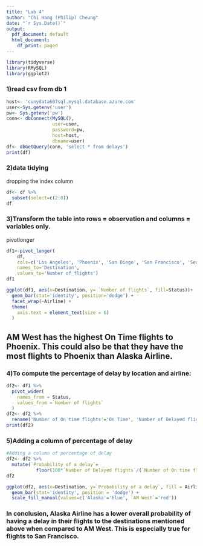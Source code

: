 ```yaml
---
title: "Lab 4"
author: "Chi Hang (Philip) Cheung"
date: "`r Sys.Date()`"
output:
  pdf_document: default
  html_document:
    df_print: paged
---
```


```r
library(tidyverse)
library(RMySQL)
library(ggplot2)
```

### 1)read csv from db 1

```r
host<- 'cunydata607sql.mysql.database.azure.com'
user<-Sys.getenv('user')
pw<- Sys.getenv('pw')
conn<- dbConnect(MySQL(),
                 user=user,
                 password=pw,
                 host=host,
                 dbname=user)
df<- dbGetQuery(conn, 'select * from delays')
print(df)
```

### 2)data tidying

dropping the index column

```r
df<- df %>%
  subset(select=c(2:8))
df
```

### 3)Transform the table into rows = observation and columns = variables only.

pivotlonger

```r
df1<-pivot_longer(
    df,
    cols=c('Los Angeles', 'Phoenix', 'San Diego', 'San Francisco', 'Seattle'),
    names_to='Destination',
    values_to='Number of flights')
df1
```

```r
ggplot(df1, aes(x=Destination, y= `Number of flights`, fill=Status))+
  geom_bar(stat='identity', position='dodge') +
  facet_wrap(~Airline) +
  theme(
    axis.text = element_text(size = 6)
  )
```

## AM West has the highest On Time flights to Phoenix. This could also be that they have the most flights to Phoenix than Alaska Airline.

### 4)To compute the percentage of delay by location and airline:

```r
df2<- df1 %>%
  pivot_wider(
    names_from = Status,
    values_from =`Number of flights`
  )
df2<- df2 %>%
  rename('Number of On time flights'='On Time', 'Number of Delayed flights' = 'Delayed')
print(df2)
```

### 5)Adding a column of percentage of delay

```r
#Adding a column of percentage of delay
df2<- df2 %>%
  mutate(`Probability of a delay`=
           floor(100*`Number of Delayed flights`/(`Number of On time flights`+`Number of Delayed flights`)))
df2
```

```r
ggplot(df2, aes(x=Destination, y=`Probability of a delay`, fill = Airline)) +
  geom_bar(stat='identity', position = 'dodge') +
  scale_fill_manual(values=c('Alaska'='blue', `AM West`='red'))
```

### In conclusion, Alaska Airline has a lower overall probability of having a delay in their flights to the destinations mentioned above when compared to AM West. This is especially true for flights to San Francisco.
